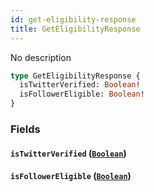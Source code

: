 ```yaml
---
id: get-eligibility-response
title: GetEligibilityResponse
---
```



No description


```graphql
type GetEligibilityResponse {
  isTwitterVerified: Boolean!
  isFollowerEligible: Boolean!
}
```


### Fields

#### `isTwitterVerified` ([`Boolean`](/docs/GraphQL/scalars/boolean))




#### `isFollowerEligible` ([`Boolean`](/docs/GraphQL/scalars/boolean))






